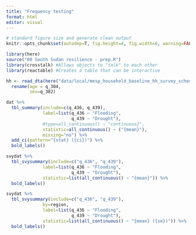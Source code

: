 ```yaml
---
title: "Frequency testing"
format: html
editor: visual
---
```


```r

# standard figure size and generate clean output
knitr::opts_chunk$set(autodep=T, fig.height=4, fig.width=6, warning=FALSE, message=FALSE, cache=TRUE, error=T, echo=T)

library(here)
source("00 South Sudan resilience - prep.R")
library(crosstalk) #Allows objects to "talk" to each other
library(reactable) #Creates a table that can be interactive

hh <- read_dta(here("data/local/mesp_household_baseline_hh_survey_schedule_combined_weighted.dta")) %>%
  rename(age = q_304, 
         sex=q_302)

```

```r
dat %>%
  tbl_summary(include=c(q_436, q_439),
              label=list(q_436 ~ "Flooding",
                         q_439 ~ "Drought"),
              #type=all_continuous() ~ "continuous2",
              statistic=all_continuous() ~ ("{mean}"),
              missing="no") %>%
  add_ci(pattern="{stat} ({ci})") %>%
  bold_labels()
```

```r
svydat %>%
  tbl_svysummary(include=c("q_436", "q_439"),
              label=list(q_436 ~ "Flooding",
                         q_439 ~ "Drought"),
              statistic=list(all_continuous() ~ "{mean}")) %>%
  bold_labels()

```

```r
svydat %>%
  tbl_svysummary(include=c("q_436", "q_439"),
              by=region,
              label=list(q_436 ~ "Flooding",
                         q_439 ~ "Drought"),
              statistic=list(all_continuous() ~ "{mean} ({se})")) %>%
  bold_labels()
```
